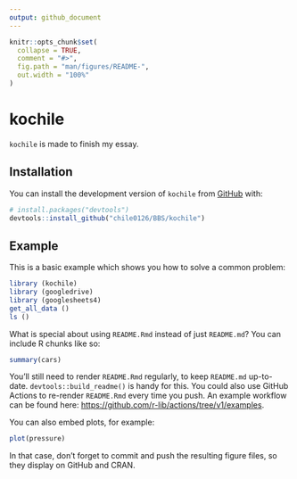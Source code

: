 ```yaml
---
output: github_document
---
```


<!-- README.md is generated from README.Rmd. Please edit that file -->

```r
knitr::opts_chunk$set(
  collapse = TRUE,
  comment = "#>",
  fig.path = "man/figures/README-",
  out.width = "100%"
)
```

# kochile

<!-- badges: start -->
<!-- badges: end -->

`kochile` is made to finish my essay.

## Installation

You can install the development version of `kochile` from [GitHub](https://github.com/) with:

``` r
# install.packages("devtools")
devtools::install_github("chile0126/BBS/kochile")
```

## Example

This is a basic example which shows you how to solve a common problem:

```r
library (kochile)
library (googledrive)
library (googlesheets4)
get_all_data ()
ls ()
```

What is special about using `README.Rmd` instead of just `README.md`? You can include R chunks like so:

```r
summary(cars)
```

You'll still need to render `README.Rmd` regularly, to keep `README.md` up-to-date. `devtools::build_readme()` is handy for this. You could also use GitHub Actions to re-render `README.Rmd` every time you push. An example workflow can be found here: <https://github.com/r-lib/actions/tree/v1/examples>.

You can also embed plots, for example:

```r
plot(pressure)
```

In that case, don't forget to commit and push the resulting figure files, so they display on GitHub and CRAN.
